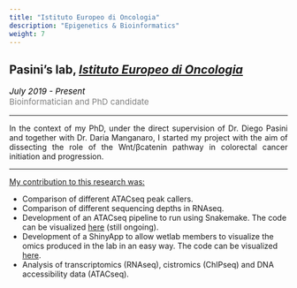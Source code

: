 ```yaml
---
title: "Istituto Europeo di Oncologia"
description: "Epigenetics & Bioinformatics"
weight: 7
---
```


<style> 
  p { text-align: justify; }
</style>

## Pasini's lab, <a href="https://www.research.ieo.it/" target="_blank"><i>Istituto Europeo di Oncologia</i></a>

<p style='font-size:15px;color:gray'><em style='color:black;'>*July 2019 - Present*</em><br>
Bioinformatician and PhD candidate</p>

---

In the context of my PhD, under the direct supervision of Dr. Diego Pasini and together with Dr. Daria Manganaro, I started my project with the aim of dissecting the role of the Wnt/&beta;catenin pathway in colorectal cancer initiation and progression.

---

<span style="text-decoration:underline">My contribution to this research was:</span>

<p align='justify'>
* Comparison of different ATACseq peak callers. <br>
* Comparison of different sequencing depths in RNAseq. <br>
* Development of an ATACseq pipeline to run using Snakemake. The code can be visualized [here](https://github.com/amitjavilaventura/ATACseq-snakemake) (still ongoing). <br>
* Development of a ShinyApp to allow wetlab members to visualize the omics produced in the lab in an easy way. The code can be visualized [here](https://github.com/amitjavilaventura/DPomics). <br>
* Analysis of transcriptomics (RNAseq), cistromics (ChIPseq) and DNA accessibility data (ATACseq). <br>
</p>


<!--
* Analysis of the CRC-related ignorome.
-->

<!--
---
<span style="text-decoration:underline">Related publications:</span>
-->

<!--
---
<span style="text-decoration:underline">Collaborations:</span>
-->


